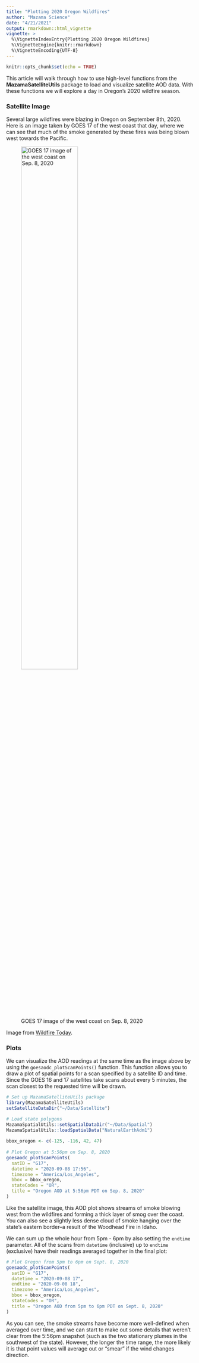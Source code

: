```yaml
---
title: "Plotting 2020 Oregon Wildfires"
author: "Mazama Science"
date: "4/21/2021"
output: rmarkdown::html_vignette
vignette: >
  %\VignetteIndexEntry{Plotting 2020 Oregon Wildfires}
  %\VignetteEngine{knitr::rmarkdown}
  %\VignetteEncoding{UTF-8}
---
```

  
```r
knitr::opts_chunk$set(echo = TRUE)
```

This article will walk through how to use high-level functions from the 
**MazamaSatelliteUtils** package to load and visualize satellite AOD data. With 
these functions we will explore a day in Oregon's 2020 wildfire season.

### Satellite Image

Several large wildfires were blazing in Oregon on September 8th, 2020. Here is
an image taken by GOES 17 of the west coast that day, where we can see that much 
of the smoke generated by these fires was being blown west towards the Pacific.

![GOES 17 image of the west coast on Sep. 8, 2020](img/West-coast-fires-sat-photo-9-8-2020.jpeg){width=60%}

Image from [Wildfire Today](https://wildfiretoday.com/2020/09/08/strong-winds-spread-numerous-wildfires-in-oregon-and-washington/).

### Plots

We can visualize the AOD readings at the same time as the image above by using 
the `goesaodc_plotScanPoints()` function. This function allows you to draw a 
plot of spatial points for a scan specified by a satellite ID and time. Since 
the GOES 16 and 17 satellites take scans about every 5 minutes, the scan closest
to the requested time will be drawn.

```r
# Set up MazamaSatelliteUtils package
library(MazamaSatelliteUtils)
setSatelliteDataDir("~/Data/Satellite")

# Load state polygons
MazamaSpatialUtils::setSpatialDataDir("~/Data/Spatial")
MazamaSpatialUtils::loadSpatialData("NaturalEarthAdm1")
  
bbox_oregon <- c(-125, -116, 42, 47)
  
# Plot Oregon at 5:56pm on Sep. 8, 2020
goesaodc_plotScanPoints(
  satID = "G17",
  datetime = "2020-09-08 17:56",
  timezone = "America/Los_Angeles",
  bbox = bbox_oregon,
  stateCodes = "OR",
  title = "Oregon AOD at 5:56pm PDT on Sep. 8, 2020"
)
```

Like the satellite image, this AOD plot shows streams of smoke blowing 
west from the wildfires and forming a thick layer of smog over the coast. You 
can also see a slightly less dense cloud of smoke hanging over the state's
eastern border--a result of the Woodhead Fire in Idaho.

We can sum up the whole hour from 5pm - 6pm by also setting the `endtime` 
parameter. All of the scans from `datetime` (inclusive) up to `endtime` 
(exclusive) have their readings averaged together in the final plot:

```r
# Plot Oregon from 5pm to 6pm on Sept. 8, 2020
goesaodc_plotScanPoints(
  satID = "G17",
  datetime = "2020-09-08 17",
  endtime = "2020-09-08 18",
  timezone = "America/Los_Angeles",
  bbox = bbox_oregon,
  stateCodes = "OR",
  title = "Oregon AOD from 5pm to 6pm PDT on Sept. 8, 2020"
)
```

As you can see, the smoke streams have become more well-defined when averaged
over time, and we can start to make out some details that weren't clear from the
5:56pm snapshot (such as the two stationary plumes in the southwest of the 
state). However, the longer the time range, the more likely it is that point
values will average out or "smear" if the wind changes direction.
